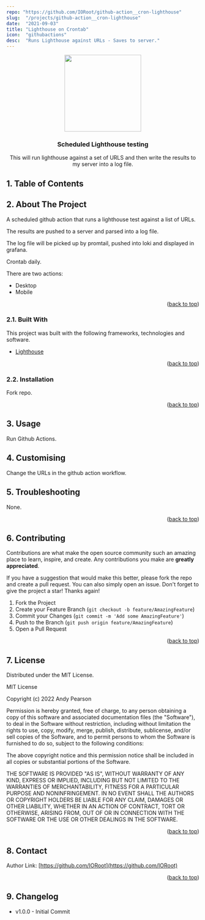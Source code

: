 ```yaml
---
repo: "https://github.com/IORoot/github-action__cron-lighthouse"
slug:  "/projects/github-action__cron-lighthouse"
date:  "2021-09-03"
title: "Lighthouse on Crontab"
icon:  "githubactions"
desc:  "Runs Lighthouse against URLs - Saves to server."
---
```




<div id="top"></div>

<div align="center">


<img src="https://svg-rewriter.sachinraja.workers.dev/?url=https%3A%2F%2Fcdn.jsdelivr.net%2Fnpm%2F%40mdi%2Fsvg%406.7.96%2Fsvg%2Flighthouse-on.svg&fill=%23F44B21&width=200px&height=200px" style="width:200px;"/>

<h3 align="center">Scheduled Lighthouse testing</h3>

<p align="center">
This will run lighthouse against a set of URLS and then write the results to my server into a log file.
</p>    
</div>

##  1. <a name='TableofContents'></a>Table of Contents



##  2. <a name='AboutTheProject'></a>About The Project

A scheduled github action that runs a lighthouse test against a list of URLs.

The results are pushed to a server and parsed into a log file.

The log file will be picked up by promtail, pushed into loki and displayed in grafana.

Crontab daily.

There are two actions:

- Desktop
- Mobile


<p align="right">(<a href="#top">back to top</a>)</p>


###  2.1. <a name='BuiltWith'></a>Built With

This project was built with the following frameworks, technologies and software.

* [Lighthouse](https://web.dev/measure/)

<p align="right">(<a href="#top">back to top</a>)</p>


###  2.2. <a name='Installation'></a>Installation

Fork repo.

<p align="right">(<a href="#top">back to top</a>)</p>


##  3. <a name='Usage'></a>Usage

Run Github Actions.

##  4. <a name='Customising'></a> Customising

Change the URLs in the github action workflow.

##  5. <a name='Troubleshooting'></a>Troubleshooting

None.

<p align="right">(<a href="#top">back to top</a>)</p>


##  6. <a name='Contributing'></a>Contributing

Contributions are what make the open source community such an amazing place to learn, inspire, and create. Any contributions you make are **greatly appreciated**.

If you have a suggestion that would make this better, please fork the repo and create a pull request. You can also simply open an issue.
Don't forget to give the project a star! Thanks again!

1. Fork the Project
2. Create your Feature Branch (`git checkout -b feature/AmazingFeature`)
3. Commit your Changes (`git commit -m 'Add some AmazingFeature'`)
4. Push to the Branch (`git push origin feature/AmazingFeature`)
5. Open a Pull Request

<p align="right">(<a href="#top">back to top</a>)</p>



##  7. <a name='License'></a>License

Distributed under the MIT License.

MIT License

Copyright (c) 2022 Andy Pearson

Permission is hereby granted, free of charge, to any person obtaining a copy
of this software and associated documentation files (the "Software"), to deal
in the Software without restriction, including without limitation the rights
to use, copy, modify, merge, publish, distribute, sublicense, and/or sell
copies of the Software, and to permit persons to whom the Software is
furnished to do so, subject to the following conditions:

The above copyright notice and this permission notice shall be included in all
copies or substantial portions of the Software.

THE SOFTWARE IS PROVIDED "AS IS", WITHOUT WARRANTY OF ANY KIND, EXPRESS OR
IMPLIED, INCLUDING BUT NOT LIMITED TO THE WARRANTIES OF MERCHANTABILITY,
FITNESS FOR A PARTICULAR PURPOSE AND NONINFRINGEMENT. IN NO EVENT SHALL THE
AUTHORS OR COPYRIGHT HOLDERS BE LIABLE FOR ANY CLAIM, DAMAGES OR OTHER
LIABILITY, WHETHER IN AN ACTION OF CONTRACT, TORT OR OTHERWISE, ARISING FROM,
OUT OF OR IN CONNECTION WITH THE SOFTWARE OR THE USE OR OTHER DEALINGS IN THE
SOFTWARE.

<p align="right">(<a href="#top">back to top</a>)</p>



##  8. <a name='Contact'></a>Contact

Author Link: [https://github.com/IORoot](https://github.com/IORoot)

<p align="right">(<a href="#top">back to top</a>)</p>

##  9. <a name='Changelog'></a>Changelog

- v1.0.0 - Initial Commit
